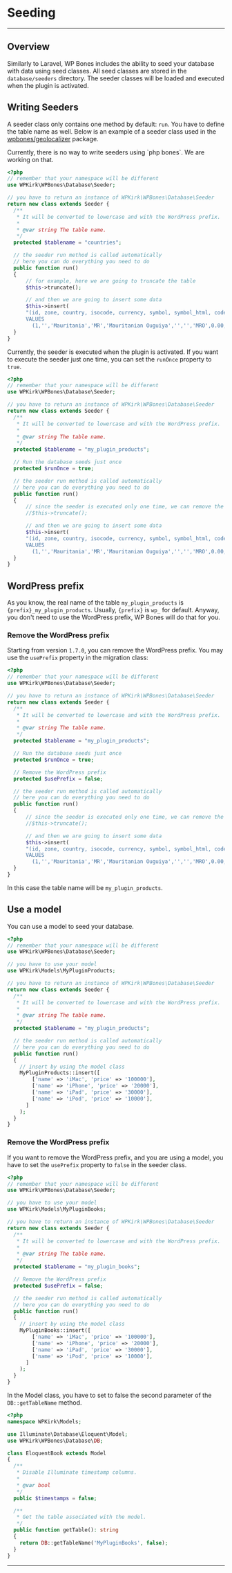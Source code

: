 
# Seeding

---
<DocsBoilerplateDemo slug="database" />

## Overview

Similarly to Laravel, WP Bones includes the ability to seed your database with data using seed classes. All seed classes are stored in the `database/seeders` directory.
The seeder classes will be loaded and executed when the plugin is activated.

## Writing Seeders

A seeder class only contains one method by default: `run`. You have to define the table name as well.
Below is an example of a seeder class used in the [wpbones/geolocalizer](https://packagist.org/packages/wpbones/geolocalizer) package.

<Callout type="info">
Currently, there is no way to write seeders using `php bones`. We are working on that.
</Callout>


```php copy
<?php
// remember that your namespace will be different
use WPKirk\WPBones\Database\Seeder;

// you have to return an instance of WPKirk\WPBones\Database\Seeder
return new class extends Seeder {
  /**
   * It will be converted to lowercase and with the WordPress prefix.
   *
   * @var string The table name.
   */
  protected $tablename = "countries";

  // the seeder run method is called automatically
  // here you can do everything you need to do
  public function run()
  {
      // for example, here we are going to truncate the table
      $this->truncate();

      // and then we are going to insert some data
      $this->insert(
      "(id, zone, country, isocode, currency, symbol, symbol_html, code, tax, continent, status)
      VALUES
      	(1,'','Mauritania','MR','Mauritanian Ouguiya','','','MRO',0.00,'africa','publish')");
  }
}
```

Currently, the seeder is executed when the plugin is activated. If you want to execute the seeder just one time, you can set the `runOnce` property to `true`.

```php copy
<?php
// remember that your namespace will be different
use WPKirk\WPBones\Database\Seeder;

// you have to return an instance of WPKirk\WPBones\Database\Seeder
return new class extends Seeder {
  /**
   * It will be converted to lowercase and with the WordPress prefix.
   *
   * @var string The table name.
   */
  protected $tablename = "my_plugin_products";

  // Run the database seeds just once
  protected $runOnce = true;

  // the seeder run method is called automatically
  // here you can do everything you need to do
  public function run()
  {
      // since the seeder is executed only one time, we can remove the truncate method
      //$this->truncate();

      // and then we are going to insert some data
      $this->insert(
      "(id, zone, country, isocode, currency, symbol, symbol_html, code, tax, continent, status)
      VALUES
      	(1,'','Mauritania','MR','Mauritanian Ouguiya','','','MRO',0.00,'africa','publish')");
  }
}
```

## WordPress prefix

As you know, the real name of the table `my_plugin_products` is `{prefix}_my_plugin_products`. Usually, `{prefix}` is `wp_` for default. Anyway, you don't need to use the WordPress prefix, WP Bones will do that for you.

### Remove the WordPress prefix

Starting from version `1.7.0`, you can remove the WordPress prefix. You may use the `usePrefix` property in the migration class:

```php copy {18}
<?php
// remember that your namespace will be different
use WPKirk\WPBones\Database\Seeder;

// you have to return an instance of WPKirk\WPBones\Database\Seeder
return new class extends Seeder {
  /**
   * It will be converted to lowercase and with the WordPress prefix.
   *
   * @var string The table name.
   */
  protected $tablename = "my_plugin_products";

  // Run the database seeds just once
  protected $runOnce = true;

  // Remove the WordPress prefix
  protected $usePrefix = false;

  // the seeder run method is called automatically
  // here you can do everything you need to do
  public function run()
  {
      // since the seeder is executed only one time, we can remove the truncate method
      //$this->truncate();

      // and then we are going to insert some data
      $this->insert(
      "(id, zone, country, isocode, currency, symbol, symbol_html, code, tax, continent, status)
      VALUES
      	(1,'','Mauritania','MR','Mauritanian Ouguiya','','','MRO',0.00,'africa','publish')");
  }
}
```

In this case the table name will be `my_plugin_products`.

## Use a model

You can use a model to seed your database.

```php copy
<?php
// remember that your namespace will be different
use WPKirk\WPBones\Database\Seeder;

// you have to use your model
use WPKirk\Models\MyPluginProducts;

// you have to return an instance of WPKirk\WPBones\Database\Seeder
return new class extends Seeder {
  /**
   * It will be converted to lowercase and with the WordPress prefix.
   *
   * @var string The table name.
   */
  protected $tablename = "my_plugin_products";

  // the seeder run method is called automatically
  // here you can do everything you need to do
  public function run()
  {
    // insert by using the model class
    MyPluginProducts::insert([
        ['name' => 'iMac', 'price' => '100000'],
        ['name' => 'iPhone', 'price' => '20000'],
        ['name' => 'iPad', 'price' => '30000'],
        ['name' => 'iPod', 'price' => '10000'],
      ]
    );
  }
}
```
### Remove the WordPress prefix

If you want to remove the WordPress prefix, and you are using a model, you have to set the `usePrefix` property to `false` in the seeder class.

```php copy {18} filename="The seeder"
<?php
// remember that your namespace will be different
use WPKirk\WPBones\Database\Seeder;

// you have to use your model
use WPKirk\Models\MyPluginBooks;

// you have to return an instance of WPKirk\WPBones\Database\Seeder
return new class extends Seeder {
  /**
   * It will be converted to lowercase and with the WordPress prefix.
   *
   * @var string The table name.
   */
  protected $tablename = "my_plugin_books";

  // Remove the WordPress prefix
  protected $usePrefix = false;

  // the seeder run method is called automatically
  // here you can do everything you need to do
  public function run()
  {
    // insert by using the model class
    MyPluginBooks::insert([
        ['name' => 'iMac', 'price' => '100000'],
        ['name' => 'iPhone', 'price' => '20000'],
        ['name' => 'iPad', 'price' => '30000'],
        ['name' => 'iPod', 'price' => '10000'],
      ]
    );
  }
}
```

In the Model class, you have to set to false the second parameter of the `DB::getTableName` method.

```php copy {21} filename="The model"
<?php
namespace WPKirk\Models;

use Illuminate\Database\Eloquent\Model;
use WPKirk\WPBones\Database\DB;

class EloquentBook extends Model
{
  /**
   * Disable Illuminate timestamp columns.
   *
   * @var bool
   */
  public $timestamps = false;

  /**
   * Get the table associated with the model.
   */
  public function getTable(): string
  {
    return DB::getTableName('MyPluginBooks', false);
  }
}
```

---
<DocsBoilerplateDemo slug="database" />